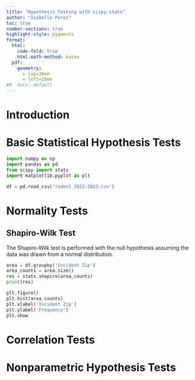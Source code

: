```yaml
---
title: "Hypothesis Testing with scipy.stats"
author: "Isabelle Perez"
toc: true
number-sections: true
highlight-style: pygments
format: 
  html: 
    code-fold: true
    html-math-method: katex
  pdf: 
    geometry: 
      - top=30mm
      - left=20mm
##  docx: default
--- 
```

# Introduction 

# Basic Statistical Hypothesis Tests 
```python
import numpy as np 
import pandas as pd
from scipy import stats 
import matplotlib.pyplot as plt

df = pd.read_csv('rodent_2022-2023.csv') 
```

# Normality Tests 
## Shapiro-Wilk Test 
The Shapiro-Wilk test is performed with the null hypothesis assuming the data was drawn
from a normal distribution. 
```python
area = df.groupby('Incident Zip')  
area_counts = area.size()  
res = stats.shapiro(area_counts)
print(res)
```  

```python
plt.figure()  
plt.hist(area_counts) 
plt.xlabel('Incident Zip') 
plt.ylabel('Frequency') 
plt.show 
``` 

# Correlation Tests 

# Nonparametric Hypothesis Tests   